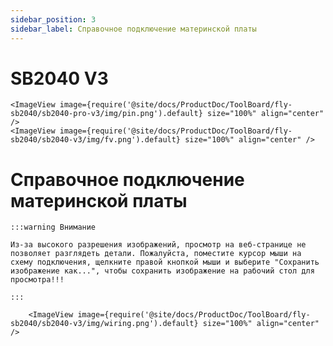 ```yaml
---
sidebar_position: 3
sidebar_label: Справочное подключение материнской платы
---
```



# SB2040 V3

    <ImageView image={require('@site/docs/ProductDoc/ToolBoard/fly-sb2040/sb2040-pro-v3/img/pin.png').default} size="100%" align="center" />
    <ImageView image={require('@site/docs/ProductDoc/ToolBoard/fly-sb2040/sb2040-v3/img/fv.png').default} size="100%" align="center" />


# Справочное подключение материнской платы

    :::warning Внимание

    Из-за высокого разрешения изображений, просмотр на веб-странице не позволяет разглядеть детали. Пожалуйста, поместите курсор мыши на схему подключения, щелкните правой кнопкой мыши и выберите "Сохранить изображение как...", чтобы сохранить изображение на рабочий стол для просмотра!!!

    :::

        <ImageView image={require('@site/docs/ProductDoc/ToolBoard/fly-sb2040/sb2040-v3/img/wiring.png').default} size="100%" align="center" />
